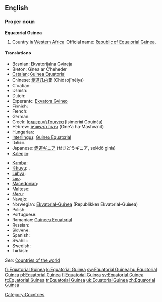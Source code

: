 ==English==
{{wikipedia}}

===Proper noun===
'''Equatorial Guinea'''

# Country in [[Western Africa]]. Official name: [[Republic of Equatorial Guinea]].

====Translations====
{{trans-top|country in Western Africa}}
* Bosnian: Ekvatorijalna Gvineja {{f}}
* [[Breton]]: [[Ginea ar C'heheder]]
* [[Catalan]]: [[Guinea Equatorial]] {{f}}
* Chinese: [[赤道几内亚]] (Chìdàojīnèiyà)
* Croatian: {{t-|hr|Ekvatorska Gvineja|f}}
* Danish: {{t-|da|Ækvatorialguinea}}
* Dutch: {{t+|nl|Equatoriaal-Guinea}}
* Esperanto: [[Ekvatora Gvineo]]
* Finnish: {{t+|fi|Päiväntasaajan Guinea}}
* French: {{t+|fr|Guinée équatoriale|f}}
* German: {{t+|de|Äquatorialguinea}}
* Greek: [[Ισημερινή Γουινέα]] (Isimeriní Gouinéa) {{f}}
* Hebrew: [[גינאת המשוונית]] (Gine'a ha-Mashvanit)
* Hungarian: {{t|hu|Egyenlítői Guinea}}
* [[Interlingua]]: [[Guinea Equatorial]]
* Italian: {{t-|it|Guinea Equatoriale}}
* Japanese: [[赤道ギニア]] (せきどうギニア, sekidō ginia)
* [[Kalenjin]]: {{tø|kln|Ginikweta}}
{{trans-mid}}
* [[Kamba]]: {{tø|kam|Ginekweta}}
* [[Kikuyu]]: {{tø|ki|Ginikweta}}, {{tø|ki|}}
* [[Luhya]]: {{tø|luy|Ginikweta}}
* [[Luo]]: {{tø|luo|Ginikweta}}
* [[Macedonian]]: {{t|mk|Екваторијална Гвинеја|f|tr=Ekvatorijálna Gvinéja|sc=Cyrl|xs=Macedonian}}
* Maltese: {{t|mt|Gwinea Ekwatorjali|xs=Maltese}}
* [[Meru]]: {{tø|mer|Ginekweta}}
* Navajo: {{tø|nv|Gíní Nahasdzáán Ałníiʼgi Siʼánígíí}}
* Norwegian: [[Ekvatorial-Guinea]] (Republikken Ekvatorial-Guinea)
* Polish: {{t+|pl|Gwinea Równikowa}}
* Portuguese: {{t+|pt|Guiné Equatorial}}
* Romanian: [[Guineea Ecuatorial]] {{f}}
* Russian: {{t|ru|Экваториальная Гвинея|f|sc=Cyrl}}
* Slovene: {{t+|sl|Ekvatorialna Gvineja|f}}
* Spanish: {{t+|es|Guinea Ecuatorial}}
* Swahili: {{t+|sw|Ginekweta|xs=Swahili}}
* Swedish: {{t+|sv|Ekvatorialguinea}}
* Turkish: {{t+|tr|Ekvator Ginesi}}
{{trans-bottom}}

''See'': [[Appendix:Countries of the world|Countries of the world]]

[[Category:Countries]]

[[fr:Equatorial Guinea]]
[[kl:Equatorial Guinea]]
[[sw:Equatorial Guinea]]
[[hu:Equatorial Guinea]]
[[pl:Equatorial Guinea]]
[[fi:Equatorial Guinea]]
[[sv:Equatorial Guinea]]
[[tt:Equatorial Guinea]]
[[tr:Equatorial Guinea]]
[[uk:Equatorial Guinea]]
[[zh:Equatorial Guinea]]
